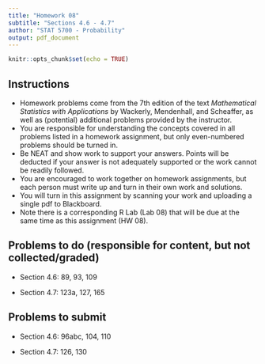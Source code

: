 ```yaml
---
title: "Homework 08"
subtitle: "Sections 4.6 - 4.7"
author: "STAT 5700 - Probability"
output: pdf_document
---
```


```r
knitr::opts_chunk$set(echo = TRUE)
```

## Instructions

- Homework problems come from the 7th edition of the text *Mathematical Statistics with Applications* by Wackerly, Mendenhall, and Scheaffer, as well as (potential) additional problems provided by the instructor.
- You are responsible for understanding the concepts covered in all problems listed in a homework assignment, but only even-numbered problems should be turned in. 
- Be NEAT and show work to support your answers. Points will be deducted if your answer is not adequately supported or the work cannot be readily followed. 
- You are encouraged to work together on homework assignments, but each person must write up and turn in their own work and solutions. 
- You will turn in this assignment by scanning your work and uploading a single pdf to Blackboard. 
- Note there is a corresponding R Lab (Lab 08) that will be due at the same time as this assignment (HW 08). 

## Problems to do (responsible for content, but not collected/graded)

+ Section 4.6: 89, 93, 109

+ Section 4.7: 123a, 127, 165

## Problems to submit

+ Section 4.6: 96abc, 104, 110

+ Section 4.7: 126, 130


